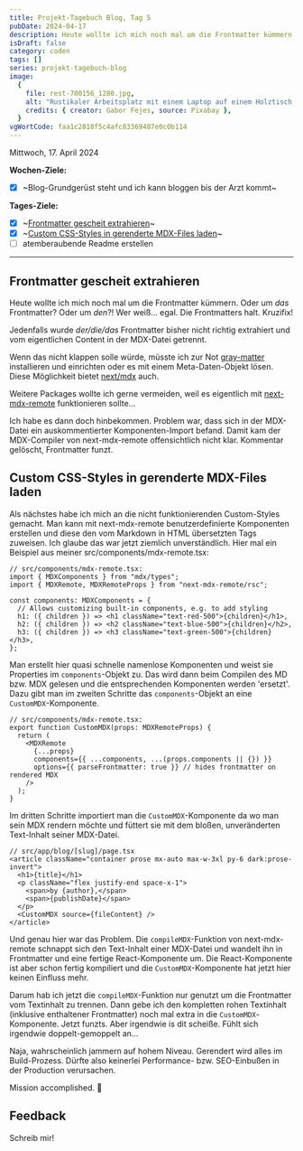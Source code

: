 ---
title: Projekt-Tagebuch Blog, Tag 5
pubDate: 2024-04-17
description: Heute wollte ich mich noch mal um die Frontmatter kümmern. Oder um das Frontmatter? Oder um den?! Wer weiß... egal. Die Frontmatters halt. Kruzifix! Jedenfalls wird der/die/das bisher nicht richtig...
isDraft: false
category: coden
tags: []
series: projekt-tagebuch-blog
image:
  {
    file: rest-700156_1280.jpg,
    alt: "Rustikaler Arbeitsplatz mit einem Laptop auf einem Holztisch, daneben eine Hängematte.",
    credits: { creator: Gabor Fejes, source: Pixabay },
  }
vgWortCode: faa1c2818f5c4afc83369487e0c0b114
---

Mittwoch, 17. April 2024

**Wochen-Ziele:**

- [x] ~Blog-Grundgerüst steht und ich kann bloggen bis der Arzt kommt~

**Tages-Ziele:**

- [x] ~[Frontmatter gescheit extrahieren](#frontmatter-gescheit-extrahieren)~
- [x] ~[Custom CSS-Styles in gerenderte MDX-Files laden](#custom-css-styles-in-gerenderte-mdx-files-laden)~
- [ ] atemberaubende Readme erstellen

---

## Frontmatter gescheit extrahieren

Heute wollte ich mich noch mal um die Frontmatter kümmern. Oder um _das_ Frontmatter? Oder um _den_?! Wer weiß... egal. Die Frontmatters halt. Kruzifix!

Jedenfalls wurde _der/die/das_ Frontmatter bisher nicht richtig extrahiert und vom eigentlichen Content in der MDX-Datei getrennt.

Wenn das nicht klappen solle würde, müsste ich zur Not [gray-matter](https://www.npmjs.com/package/gray-matter) installieren und einrichten oder es mit einem Meta-Daten-Objekt lösen. Diese Möglichkeit bietet [next/mdx](https://www.npmjs.com/package/@next/mdx) auch.

Weitere Packages wollte ich gerne vermeiden, weil es eigentlich mit [next-mdx-remote](https://www.npmjs.com/package/next-mdx-remote) funktionieren sollte...

Ich habe es dann doch hinbekommen. Problem war, dass sich in der MDX-Datei ein auskommentierter Komponenten-Import befand. Damit kam der MDX-Compiler von next-mdx-remote offensichtlich nicht klar. Kommentar gelöscht, Frontmatter funzt.

## Custom CSS-Styles in gerenderte MDX-Files laden

Als nächstes habe ich mich an die nicht funktionierenden Custom-Styles gemacht. Man kann mit next-mdx-remote benutzerdefinierte Komponenten erstellen und diese den vom Markdown in HTML übersetzten Tags zuweisen. Ich glaube das war jetzt ziemlich unverständlich. Hier mal ein Beispiel aus meiner src/components/mdx-remote.tsx:

```tsx
// src/components/mdx-remote.tsx:
import { MDXComponents } from "mdx/types";
import { MDXRemote, MDXRemoteProps } from "next-mdx-remote/rsc";

const components: MDXComponents = {
  // Allows customizing built-in components, e.g. to add styling
  h1: ({ children }) => <h1 className="text-red-500">{children}</h1>,
  h2: ({ children }) => <h2 className="text-blue-500">{children}</h2>,
  h3: ({ children }) => <h3 className="text-green-500">{children}</h3>,
};
```

Man erstellt hier quasi schnelle namenlose Komponenten und weist sie Properties im `components`-Objekt zu. Das wird dann beim Compilen des MD bzw. MDX gelesen und die entsprechenden Komponenten werden 'ersetzt'. Dazu gibt man im zweiten Schritte das `components`-Objekt an eine `CustomMDX`-Komponente.

```tsx
// src/components/mdx-remote.tsx:
export function CustomMDX(props: MDXRemoteProps) {
  return (
    <MDXRemote
      {...props}
      components={{ ...components, ...(props.components || {}) }}
      options={{ parseFrontmatter: true }} // hides frontmatter on rendered MDX
    />
  );
}
```

Im dritten Schritte importiert man die `CustomMDX`-Komponente da wo man sein MDX rendern möchte und füttert sie mit dem bloßen, unveränderten Text-Inhalt seiner MDX-Datei.

```tsx
// src/app/blog/[slug]/page.tsx
<article className="container prose mx-auto max-w-3xl py-6 dark:prose-invert">
  <h1>{title}</h1>
  <p className="flex justify-end space-x-1">
    <span>by {author},</span>
    <span>{publishDate}</span>
  </p>
  <CustomMDX source={fileContent} />
</article>
```

Und genau hier war das Problem. Die `compileMDX`-Funktion von next-mdx-remote schnappt sich den Text-Inhalt einer MDX-Datei und wandelt ihn in Frontmatter und eine fertige React-Komponente um. Die React-Komponente ist aber schon fertig kompiliert und die `CustomMDX`-Komponente hat jetzt hier keinen Einfluss mehr.

Darum hab ich jetzt die `compileMDX`-Funktion nur genutzt um die Frontmatter vom Textinhalt zu trennen. Dann gebe ich den kompletten rohen Textinhalt (inklusive enthaltener Frontmatter) noch mal extra in die `CustomMDX`-Komponente. Jetzt funzts. Aber irgendwie is dit scheiße. Fühlt sich irgendwie doppelt-gemoppelt an...

Naja, wahrscheinlich jammern auf hohem Niveau. Gerendert wird alles im Build-Prozess. Dürfte also keinerlei Performance- bzw. SEO-Einbußen in der Production verursachen.

Mission accomplished. 🚀

## Feedback

<Accordion>
Schreib mir!

<SocialLinks />

</Accordion>
